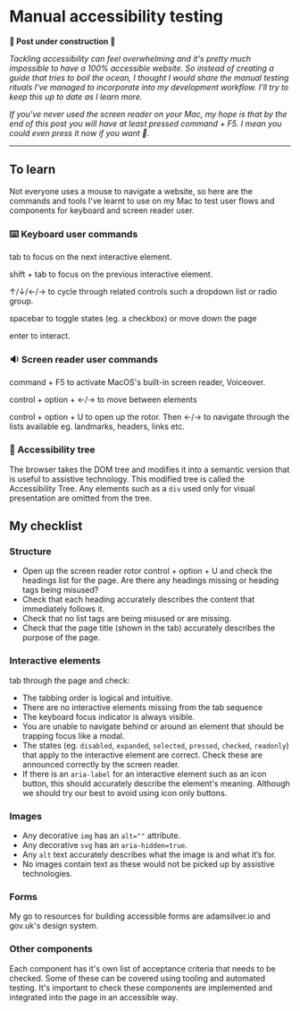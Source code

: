 
<Helmet>
  <title>Manual accessibility testing | Alizeh Khan</title>
</Helmet>

<Container>

# Manual accessibility testing

**🚧 Post under construction 🚧**

*Tackling accessibility can feel overwhelming and it's pretty much impossible to have a 100% accessible website. So instead of creating a guide that tries to boil the ocean, I thought I would share the manual testing rituals I've managed to incorporate into my development workflow. I'll try to keep this up to date as I learn more.*

*If you've never used the screen reader on your Mac, my hope is that by the end of this post you will have at least pressed <Key>command</Key> + <Key>F5</Key>. I mean you could even press it now if you want 🤷.*

---

## To learn

Not everyone uses a mouse to navigate a website, so here are the commands and tools I've learnt to use on my Mac to test user flows and components for keyboard and screen reader user.

### ⌨️ Keyboard user commands

<Key>tab</Key> to focus on the next interactive element.

<Key>shift</Key> + <Key>tab</Key> to focus on the previous interactive element.

<Key>↑</Key>/<Key>↓</Key>/<Key>←</Key>/<Key>→</Key> to cycle through related controls
such a dropdown list or radio group.

<Key>spacebar</Key> to toggle states (eg. a checkbox) or move down the page

<Key>enter</Key> to interact.

### 🔉 Screen reader user commands

<Key>command</Key> + <Key>F5</Key> to activate MacOS's built-in screen reader, Voiceover.

<Key>control</Key> + <Key>option</Key> + <Key>←</Key>/<Key>→</Key> to move between
elements

<Key>control</Key> + <Key>option</Key> + <Key>U</Key> to open up the rotor. Then
<Key>←</Key>/<Key>→</Key> to navigate through the lists available eg. landmarks,
headers, links etc.

### 🌳 Accessibility tree

The browser takes the DOM tree and modifies it into a semantic version that is useful to assistive technology. This modified tree is called the Accessibility Tree. Any elements such as a `div` used only for visual presentation are omitted from the tree.

## My checklist

### Structure

- Open up the screen reader rotor <Key>control</Key> + <Key>option</Key> + <Key>U</Key> and check the headings list for the page. Are there any headings missing or heading tags being misused?
- Check that each heading accurately describes the content that immediately follows it.
- Check that no list tags are being misused or are missing.
- Check that the page title (shown in the tab) accurately describes the purpose of the page.

### Interactive elements

<Key>tab</Key> through the page and check:

- The tabbing order is logical and intuitive.
- There are no interactive elements missing from the tab sequence
- The keyboard focus indicator is always visible.
- You are unable to navigate behind or around an element that should be trapping focus like a modal.
- The states (eg. `disabled`, `expanded`, `selected`, `pressed`, `checked`, `readonly`) that apply to the interactive element are correct. Check these are announced correctly by the screen reader.
- If there is an `aria-label` for an interactive element such as an icon button, this should accurately describe the element's meaning. Although we should try our best to avoid using icon only buttons.

### Images

- Any decorative `img` has an `alt=""` attribute.
- Any decorative `svg` has an `aria-hidden=true`.
- Any `alt` text accurately describes what the image is and what it’s for.
- No images contain text as these would not be picked up by assistive technologies.

### Forms

My go to resources for building accessible forms are adamsilver.io and gov.uk's design system.

### Other components

Each component has it's own list of acceptance criteria that needs to be checked. Some of these can be covered using tooling and automated testing. It's important to check these components are implemented and integrated into the page in an accessible way.

</Container>
